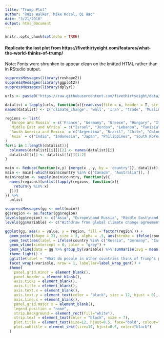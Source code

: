 ```yaml
---
title: "Trump Plot"
author: "Ross Walker, Mike Kozel, Qi Hao"
date: "3/21/2018"
output: html_document
---
```


```r
knitr::opts_chunk$set(echo = TRUE)
```

#### Replicate the last plot from https://fivethirtyeight.com/features/what-the-world-thinks-of-trump/

Note: Fonts were shrunken to appear clean on the knitted HTML rather than in RStudio output.

```r
suppressMessages(library(reshape2))
suppressMessages(library(ggplot2))
suppressMessages(library(dplyr))

urls <- paste0("https://raw.githubusercontent.com/fivethirtyeight/data/master/trump-world-trust/TRUMPWORLD-issue-", 1:5, ".csv")

datalist = lapply(urls, function(x){read.csv(file = x, header = T, stringsAsFactors = F)})
names(datalist) <- c('climate_change', 'wall', 'Iran', 'trade', 'Muslim_travel')

regions <- list(
  `Europe and Russia` = c('France', "Germany", "Greece", "Hungary", "Italy", "Netherlands", "Poland", "Spain", "Sweden", "United Kingdom", "Russia"),
  `Middle East and Africa` = c("Israel", "Jordan", "Lebanon", "Tunisia", "Turkey", "Ghana", "Kenya", "Nigeria", "Senegal", "South Africa", "Tanzania"),
  `South America and Mexico` = c("Argentina", "Brazil", "Chile", "Colombia", "Mexico", "Peru", "Venezuela"),
  `Asia` = c("India", "Indonesia", "Japan", "Philippines", "South Korea", "Vietnam")
)
for(i in 1:length(datalist)){
  colnames(datalist[[i]])[2] <- names(datalist)[i]
  datalist[[i]] <- datalist[[i]][1:2]
}

main <- Reduce(function(x,y) {merge(x , y, by = 'country')}, datalist)
main <- main[-which(main$country %in% c("Canada", "Australia")), ]
main$region <- sapply(main$country, function(y){
  names(regions)[unlist(lapply(regions, function(x){
    return(y %in% x)
  }))]
}) %>%
  unlist

suppressMessages(gg <- melt(main))
gg$region <- as.factor(gg$region)
levels(gg$region) <- c("Asia", "Europe\nand Russia", "Middle East\nand Africa", "South America\nand Mexico")
levels(gg$variable) <- c("Withdraw from global climate change agreements", "Build a wall between the U.S. and Mexico", "Withdraw from Iran nuclear weapons agreement", "Withdraw from major trade agreements", "Restrict travel from some majority-Muslim countries")

ggplot(gg, aes(x = value, y = region, fill = factor(region))) + 
  geom_point(shape = 21, size = 3, alpha = .5, aes(stroke = ifelse(country %in% c("Russia", "Germany", "Israel", "Turkey", "Brazil", "Mexico", "Indonesia", "South Korea"), 1, 0))) +
  geom_text(aes(label = ifelse(country %in% c("Russia", "Germany", "Israel", "Turkey", "Brazil", "Mexico", "Indonesia", "South Korea"), as.character(country), ""), vjust = ifelse(country %in% c("Russia", "Israel", "Brazil", "Indonesia"), -1, 2)), hjust= "inward", color = "grey", size = 3) + 
  geom_vline(xintercept = 0, color = "grey") +
  geom_vline(data = gg %>% group_by(variable) %>% summarise(avg = mean(value, na.rm = T)), aes(xintercept = avg), color = "grey", linetype="dotted") +
  theme_light() +
  ggtitle(label = "What do people in other countries think of Trump's proposed policies?", subtitle = "Net approval rating for Trump's proposed policy to...") +
  facet_wrap(~variable, nrow = 1, labeller=label_wrap_gen()) +
  theme(
    panel.grid.minor = element_blank(),
    panel.border = element_blank(),
    axis.ticks = element_blank(),
    axis.title = element_blank(),
    axis.text.x = element_blank(),
    axis.text.y = element_text(color = "black", size = 12, hjust = 0),
    axis.line.x = element_blank(),
    panel.grid.major.x = element_blank(),
    legend.position = "none",
    strip.background = element_rect(fill="white"),
    strip.text = element_text(color = "black", size = 7),
    plot.title = element_text(size=12, hjust=0.5, face="bold", colour="black", vjust=-1),
    plot.subtitle = element_text(size=12, hjust=0.5, color="black")
  )
```